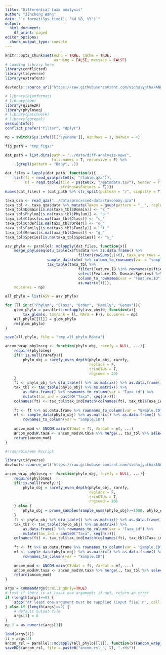 ```yaml
---
title: "Differential taxa analysis"
author: "Jincheng Wang"
date: "`r format(Sys.time(), '%d %B, %Y')`"
output:
  html_document:
    df_print: paged
editor_options:
  chunk_output_type: console
---
```


```r
knitr::opts_chunk$set(echo = TRUE, cache = TRUE, 
                      warning = FALSE, message = FALSE)
# Loading library here
library(conflicted)
library(tidyverse)
library(extrafont)

devtools::source_url("https://raw.githubusercontent.com/sidhujyatha/ANCOM/master/ANCOM_updated_code_06_06_2020.R", sha1 = "c38079a8387079d5218605142578c8d7767925d5") 

# library(biomformat)
# library(ape)
library(qiime2R)
library(phyloseq)
# library(patchwork)
# library(ggrepel)
sessionInfo()
conflict_prefer("filter", "dplyr")

np = switch(Sys.info()[['sysname']], Windows = 1, Darwin = 4)

fig_path = "tmp_figs/"
```

```r
dat_path = list.dirs(path = "../data/diff-analysis-new/",
                     full.names = T, recursive = F) %>%
    .[grepl(pattern = "Baby", .)]

dat_files = lapply(dat_path, function(x){
    list(ft = read_qza(paste0(x, "/table.qza")), 
         mf = read.table(file = paste0(x, "/metadata.tsv"), header = T, sep = "\t",
                         stringsAsFactors = F))})
names(dat_files) = (dat_path %>% str_split(pattern = "/", simplify = T))[, 5]

taxa_qza <- read_qza("../data/processed-data/taxonomy.qza")
taxa_tbl <- taxa_qza$data %>% mutate(Taxon = gsub(pattern = "__", replacement = "_", Taxon)) %>% separate(Taxon, into = c("Domain", "Phylum", "Class", "Order", "Family", "Genus", "Species"), sep = "; ", remove = T)
taxa_tbl$Domain[is.na(taxa_tbl$Domain)] <- "k_"
taxa_tbl$Phylum[is.na(taxa_tbl$Phylum)] <- "p_"
taxa_tbl$Class[is.na(taxa_tbl$Class)] <- "c_"
taxa_tbl$Order[is.na(taxa_tbl$Order)] <- "o_"
taxa_tbl$Family[is.na(taxa_tbl$Family)] <- "f_"
taxa_tbl$Genus[is.na(taxa_tbl$Genus)] <- "g_"
taxa_tbl$Species[is.na(taxa_tbl$Species)] <- "s_"

```

```r
asv_phylo <- parallel::mclapply(dat_files, function(x){
    merge_phyloseq(otu_table(x$ft$data %>% as.data.frame() %>%
                                 filter(rowSums(.)>0), taxa_are_rows = T),
                   sample_data(x$mf %>% column_to_rownames(var = "sample_name")),
                   tax_table(taxa_tbl %>% 
                                 filter(Feature.ID %in% rownames(x$ft$data)) %>%
                                 select(Feature.ID, Domain:Species) %>%
                                 column_to_rownames(var = "Feature.ID") %>%
                                 as.matrix()))},
    mc.cores = np)

all_phylo = list(ASV = asv_phylo)

for (ll in c("Phylum", "Class", "Order", "Family", "Genus")){
    glom_phylo = parallel::mclapply(asv_phylo, function(x){
        tax_glom(x, taxrank = ll, NArm = F)}, mc.cores = np)
    all_phylo[[ll]] = glom_phylo
    rm(glom_phylo)
}

save(all_phylo, file = "tmp_all_phylo.Rdata")
```

```r
ancom_wrap_phyloseq <- function(phylo_obj, rarefy = NULL, ...){
    require(phyloseq)
    if(! is.null(rarefy)){
        phylo_obj = rarefy_even_depth(phylo_obj, rarefy, 
                                      replace = F, 
                                      trimOTUs = T,
                                      rngseed = 20)
    }
    ft <- phylo_obj %>% otu_table() %>% as.matrix() %>% as.data.frame() %>%t() # feature table is in a format that a column of taxa with additional columns of counts from each samples
    tax_tbl <- tax_table(phylo_obj) %>% as.matrix() %>% 
        as.data.frame() %>% rownames_to_column(var = "Taxa_id") %>% 
        mutate(tax_ind = paste0("Taxa", seq(n())))
    colnames(ft) <- tax_tbl$tax_ind[match(colnames(ft), tax_tbl$Taxa_id)]
    
    ft <- ft %>% as.data.frame %>% rownames_to_column(var = "Sample.ID")
    mf <- sample_data(phylo_obj) %>% as.matrix() %>% as.data.frame() %>%
        rownames_to_column(var = "Sample.ID")
    
    ancom_mod <- ANCOM.main(OTUdat = ft, Vardat = mf, ...)
    ancom_mod$W.taxa <- ancom_mod$W.taxa %>% merge(., tax_tbl %>% select(-Taxa_id), by.x = 1, by.y = "tax_ind", all.x = T)
    return(ancom_mod)
}
```

```{r， eval=FALSE}
#!/usr/bin/env Rscript

library(tidyverse)
devtools::source_url("https://raw.githubusercontent.com/sidhujyatha/ANCOM/master/ANCOM_updated_code_06_06_2020.R", sha1 = "c38079a8387079d5218605142578c8d7767925d5")

ancom_wrap_phyloseq <- function(phylo_obj, rarefy = NULL, ...){
    require(phyloseq)
    if(!is.null(rarefy)){
        phylo_obj = rarefy_even_depth(phylo_obj, rarefy, 
                                      replace = F, 
                                      trimOTUs = T,
                                      rngseed = 20)
    } else {
        phylo_obj = prune_samples(sample_sums(phylo_obj)>=1000, phylo_obj)
    }
    ft <- phylo_obj %>% otu_table() %>% as.matrix() %>% as.data.frame() %>%t() # feature table is in a format that a column of taxa with additional columns of counts from each samples
    tax_tbl <- tax_table(phylo_obj) %>% as.matrix() %>% 
        as.data.frame() %>% rownames_to_column(var = "Taxa_id") %>% 
        mutate(tax_ind = paste0("Taxa", seq(n())))
    colnames(ft) <- tax_tbl$tax_ind[match(colnames(ft), tax_tbl$Taxa_id)]
    
    ft <- ft %>% as.data.frame %>% rownames_to_column(var = "Sample.ID")
    mf <- sample_data(phylo_obj) %>% as.matrix() %>% as.data.frame() %>%
        rownames_to_column(var = "Sample.ID")
    
    ancom_mod <- ANCOM.main(OTUdat = ft, Vardat = mf, ...)
    ancom_mod$W.taxa <- ancom_mod$W.taxa %>% merge(., tax_tbl %>% select(-Taxa_id), by.x = 1, by.y = "tax_ind", all.x = T)
    return(ancom_mod)
}

args = commandArgs(trailingOnly=TRUE)
# test if there is at least one argument: if not, return an error
if (length(args)==0) {
    stop("At least one argument must be supplied (input file).n", call.=FALSE)
} else if (length(args)==2) {
    # default output file
    args[3] = 8
}
np.2 = as.numeric(args[3])

load(args[1])
ll = args[2]
ancom_rsl = parallel::mclapply(all_phylo[[ll]], function(x){ancom_wrap_phyloseq(x, rarefy = NULL, adjusted = T, main.var = "birth_mode_ms", adj.formula = "country", repeated = F, repeat.var = NULL, longitudinal = F, random.formula = NULL, multcorr = 2, sig = 0.05, prev.cut = 0.9)}, mc.cores = np.2)
saveRDS(ancom_rsl, file = paste0("ancom_rsl_", ll, ".rds"))

```

